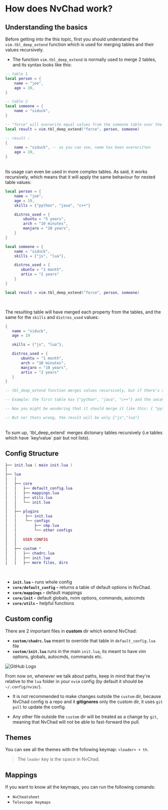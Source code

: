 # How does NvChad work? 

## Understanding the basics

Before getting into the this topic, first you should understand the `vim.tbl_deep_extend` function which is used for merging tables and their values recursively.  

- The function `vim.tbl_deep_extend` is normally used to merge 2 tables, and its syntax looks like this: 

```lua
-- table 1
local person = {
    name = "joe",
    age = 19,
}

-- table 2
local someone = {
    name = "siduck",
}

-- "force" will overwrite equal values from the someone table over the person table
local result = vim.tbl_deep_extend("force", person, someone)

-- result : 
{
    name = "siduck", -- as you can see, name has been overwritten
    age = 19,
}
```

<br />
Its usage can even be used in more complex tables. As said, it works recursively, which means that it will apply the same behaviour for nested table values: 

```lua
local person = {
    name = "joe",
    age = 19,
    skills = {"python", "java", "c++"}

    distros_used = {
        ubuntu = "5 years",
        arch = "10 minutes",
        manjaro = "10 years",
    }
}

local someone = {
    name = "siduck",
    skills = {"js", "lua"},

    distros_used = {
       ubuntu = "1 month",
       artix = "2 years"
    }
}

local result = vim.tbl_deep_extend("force", person, someone)
```
<br/>

The resulting table will have merged each property from the tables, and the same for the `skills` and `distros_used` values:

```lua
{
   name = "siduck",
   age = 19

   skills = {"js", "lua"},

   distros_used = {
       ubuntu = "1 month",
       arch = "10 minutes",
       manjaro = "10 years",
       artix = "2 years"
   }
}

-- tbl_deep_extend function merges values recursively, but if there's an array (list), it won't merge the list tables. 

-- Example: the first table has {"python", "java", "c++"} and the second table has {"js","lua"}. 

-- Now you might be wondering that it should merge it like this: { "python", "java", "c++", "lua"}

-- But no! thats wrong, the result will be only {"js","lua"}
```

<br/>
To sum up, `tbl_deep_extend` merges dictonary tables recursively (i.e tables which have `key/value` pair but not lists).

## Config Structure

```lua
├── init.lua ( main init.lua )
│
├── lua
│   │
│   ├── core
│   │   ├── default_config.lua
│   │   ├── mappings.lua
│   │   ├── utils.lua 
│   │   └── init.lua  
│   │
│   ├── plugins
│   │    ├── init.lua 
│   │    └── configs
│   │        ├── cmp.lua
│   │        └── other configs
│   │  
│   │   USER CONFIG  
│   │  
│   ├── custom *
│   │   ├── chadrc.lua
│   │   ├── init.lua
│   │   ├── more files, dirs
```
<br/>

- **`init.lua` -** runs whole config
- **`core/default_config` -** returns a table of default options in NvChad. 
- **`core/mappings` -** default mappings
- **`core/init` -** default globals, nvim options, commands, autocmds 
- **`core/utils` -** helpful functions


## Custom config

There are 2 important files in **custom** dir which extend NvChad:

- **`custom/chadrc.lua`** meant to override that table in `default_config.lua` file
- **`custom/init.lua`** runs in the main `init.lua`, its meant to have vim options, globals, autocmds, commands etc.

![GitHub Logo](/illustrations/config_nutshell.webp)

From now on, whenever we talk about paths, keep in mind that they're relative to the `lua` folder in your `nvim` config (by default it should be `~/.config/nvim/`).

- It is not recommended to make changes outside the `custom` dir, because NvChad config is a repo and it **gitignores** only the custom dir, it uses `git pull` to update the config.

- Any other file outside the `custom` dir will be treated as a change by `git`, meaning that NvChad will not be able to fast-forward the pull.


## Themes

You can see all the themes with the following keymap: `<leader> + th`.

> The `leader` key is the  <kbd>space</kbd>  in NvChad. 

## Mappings

If you want to know all the keymaps, you can run the following comands:

- `NvCheatsheet`
- `Telescope keymaps` 
